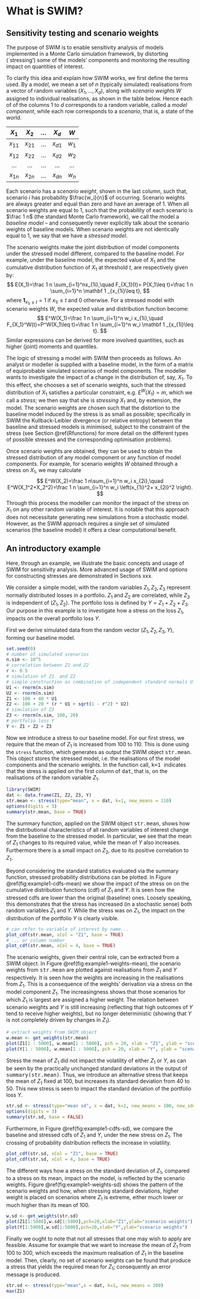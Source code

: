 # What is SWIM?

## Sensitivity testing and scenario weights

The purpose of SWIM is to enable sensitivity analysis of models implemented in a Monte Carlo simulation framework, by distorting (`stressing') some of the models' components and monitoring the resulting impact on quantities of interest.

To clarify this idea and explain how SWIM works, we first define the terms used. By a *model*, we mean a set of $n$ (typically simulated) realisations from a vector of random variables $(X_1,\dots,X_d)$, along with *scenario weights* $W$ assigned to individual realisations, as shown in the table below. Hence each of of the columns 1 to $d$ corresponds to a random variable, called a *model component*, while each row corresponds to a *scenario*, that is, a state of the world.


| $X_1$   	| $X_2$ 	    | $\dots$ 	| $X_d$ 	   | $W$ 	|
|:--------:	|:----:      |:------:  |:-----:    |:-------------:	|
| $x_{11}$ 	|$x_{21}$    | $\dots$  | $x_{d1}$  | $w_1$            	|
| $x_{12}$ 	|$x_{22}$    | $\dots$  | $x_{d2}$  | $w_2$            	|
| $\dots$  	|$\dots$  	 | $\dots$  | $\dots$   | $\dots$           |
| $x_{1n}$  | $x_{2n}$   | $\dots$  | $x_{dn}$  | $w_n$             |


Each scenario has a *scenario weight*, shown in the last column, such that, scenario $i$ has probability $\frac{w_i}{n}$ of occurring. Scenario weights are always greater and equal than zero and have an average of 1. When all scenario weights are equal to 1, such that the probability of each scenario is $\frac 1 n$ (the standard Monte Carlo framework), we call the model a *baseline model* -- and consequently never explicitly talk about the scenario weights of baseline models. When scenario weights are not identically equal to 1, we say that we have a *stressed model*. 

The scenario weights make the joint distribution of model components under the stressed model  different, compared to the baseline model. For example, under the baseline model, the expected value of $X_1$ and the cumulative distribution function of $X_1$ at threshold $t$, are respectively given by:
$$
E(X_1)=\frac 1  n \sum_{i=1}^nx_{1i},\quad F_{X_1}(t)= P(X_1\leq t)=\frac 1 n \sum_{i=1}^n \mathbf 1 _{x_{1i}\leq t},
$$
where $\mathbf 1 _{x_{1i}\leq t}=1$ if $x_{1i}\leq t$ and $0$ otherwise. For a stressed model with scenario weights $W$, the expected value and distribution function become:
$$
E^W(X_1)=\frac 1  n \sum_{i=1}^n w_i x_{1i},\quad F_{X_1}^W(t)=P^W(X_1\leq t)=\frac 1 n \sum_{i=1}^n w_i \mathbf 1 _{x_{1i}\leq t}.
$$
Similar expressions can be derived for more involved quantities, such as higher (joint) moments and quantiles. 

The logic of stressing a model with SWIM then proceeds as follows. An analyst or modeller is  supplied with a baseline model, in the form of a matrix of equiprobable simulated scenarios of model components. The modeller wants to investigate the impact of a change in the distribution of, say, $X_1$. To this effect, she chooses a set of scenario weights, such that the stressed distribution of $X_1$ satisfies a particular constraint, e.g. $E^W(X_1)=m$, which we call a *stress*; we then say that she is *stressing* $X_1$ and, by extension, the model. The scenario weights are chosen such that the distortion to the baseline model induced by the stress is as small as possible; specifically in SWIM the Kullback-Leibler divergence (or relative entropy) between the baseline and stressed models is minimised, subject to the constraint of the stress (see Section \@ref(Rfunctions) for more detail on the different types of possible stresses and the corresponding optimisation problems).  

Once scenario weights are obtained, they can be used to obtain the stressed distribution of any model component or any function of model components. For example, for scenario weights $W$ obtained through a stress on $X_1$, we may calculate
$$
E^W(X_2)=\frac 1  n\sum_{i=1}^n w_i x_{2i},\quad E^W(X_1^2+X_2^2)=\frac 1  n \sum_{i=1}^n w_i \left(x_{1i}^2+ x_{2i}^2 \right).
$$
Through this process the modeller can monitor the impact of the stress on $X_1$ on any other random variable of interest. It is notable that this approach does not necessitate generating new simulations from a stochastic model. However, as the SWIM approach requires a single set of simulated scenarios (the baseline model) it offers a clear computational benefit. 










## An introductory example



Here, through an example, we illustrate the basic concepts and usage of SWIM for sensitivity analysis. More advanced usage of SWIM and options for constructing stresses are demonstrated in Sections xxx.

We consider a simple model, with the random variables $Z_1,Z_2,Z_3$ represent normally distributed losses in a portfolio. $Z_1$ and $Z_2$ are correlated, while $Z_3$ is independent of $(Z_1,Z_2)$. The portfolio loss is defined by $Y=Z_1+Z_2+Z_3$. Our purpose in this example is to investigate how a stress on the loss $Z_1$, impacts on the overall portfolio loss $Y$.


First we derive simulated data from the random vector $(Z_1,Z_2,Z_3,Y)$, forming our baseline model.



``` r
set.seed(0)
# number of simulated scenarios
n.sim <- 10^5
# correlation between Z1 and Z2
r <- 0.5
# simulation of Z1  and Z2
# simple construction as combination of independent standard normals U1, U2
U1 <- rnorm(n.sim)
U2 <- rnorm(n.sim)
Z1 <- 100 + 40 * U1
Z2 <- 100 + 20 * (r * U1 + sqrt(1 - r^2) * U2)
# simulation of Z3
Z3 <- rnorm(n.sim, 100, 20)
# portfolio loss Y
Y <- Z1 + Z2 + Z3

```


Now we introduce a stress to our baseline model. For our first stress, we require that the mean of $Z_1$ is increased from 100 to 110. This is done using the `stress` function, which generates as output the SWIM object <tt> str.mean</tt>. This object stores the stressed model, i.e. the realisations of the model components and the scenario weights. In the function call, <tt> k=1 </tt> indicates that the stress is applied on the first column of <tt> dat</tt>, that is, on the realisations of the random variable $Z_1$.

``` r
library(SWIM)
dat <- data.frame(Z1, Z2, Z3, Y)
str.mean <- stress(type="mean", x = dat, k=1, new_means = 110)
options(digits = 3)
summary(str.mean, base = TRUE)


```

The summary function, applied on the SWIM object <tt> str.mean</tt>, shows how the distributional characteristics of all random variables of interest change from the baseline to the stressed model. In particular, we see that the mean of $Z_1$ changes to its required value, while the mean of $Y$ also increases. Furthermore there is a small impact on $Z_2$, due to its positive correlation to $Z_1$.



Beyond considering the standard statistics evaluated via the summary function, stressed probability distributions can be plotted. In Figure \@ref(fig:example1-cdfs-mean) we show the impact of the stress on on the cumulative distribution functions (cdf) of $Z_1$ and $Y$. It is seen how the stressed cdfs are lower than the original (baseline) ones. Loosely speaking, this demonstrates that the stress has increased (in a stochastic sense) both random variables  $Z_1$ and $Y$. While the stress was on $Z_1$, the impact on the distribution of the portfolio $Y$ is clearly visible.

``` r
# can refer to variable of interest by name...
plot_cdf(str.mean, xCol = "Z1", base = TRUE)
# ... or column number
plot_cdf(str.mean, xCol = 4, base = TRUE)

```

The scenario weights, given their central role, can be extracted from a SWIM object. In Figure \@ref(fig:example1-weights-mean), the scenario weights from <tt> str.mean</tt> are plotted against realisations from $Z_1$ and $Y$ respectively. It is seen how the weights are increasing in the realisations from $Z_1$. This is a consequence of the weights' derivation via a stress on the model component $Z_1$. The increasingness shows that those scenarios for which $Z_1$ is largest are assigned a higher weight. The relation between scenario weights and $Y$ is still increasing (reflecting that high outcomes of $Y$ tend to receive higher weights), but no longer deterministic (showing that $Y$ is not completely driven by changes in $Z_1$).


``` r
# extract weights from SWIM object
w.mean <- get_weights(str.mean)
plot(Z1[1 : 5000], w.mean[1 : 5000], pch = 20, xlab = "Z1", ylab = "scenario weights")
plot(Y[1 : 5000], w.mean[1 : 5000], pch = 20, xlab = "Y", ylab = "scenario weights")

```



Stress the mean of $Z_1$ did not impact the volatility of either $Z_1$ or $Y$, as can be seen by the practically unchanged standard deviations in the output of <tt>summary(str.mean)</tt>. Thus, we introduce an alternative stress that keeps the mean of $Z_1$ fixed at 100, but increases its standard deviation from 40 to 50. This new stress is seen to impact the standard deviation of the portfolio loss $Y$.

``` r
str.sd <- stress(type="mean sd", x = dat, k=1, new_means = 100, new_sd=50)
options(digits = 3)
summary(str.sd, base = FALSE)

```

Furthermore, in Figure \@ref(fig:example1-cdfs-sd), we compare the baseline and stressed cdfs of $Z_1$ and $Y$, under the new stress on $Z_1$. The crossing of probability distribution reflects the increase in volatility.


``` r
plot_cdf(str.sd, xCol = "Z1", base = TRUE)
plot_cdf(str.sd, xCol = 4, base = TRUE)

```

The different ways how a stress on the standard deviation of $Z_1$, compared to a stress on its mean, impact on the model, is reflected by the scenario weights. Figure \@ref(fig:example1-weights-sd) shows the pattern of the scenario weights and how, when stressing standard deviations, higher weight is placed on scenarios where $Z_1$ is extreme, either much lower or much higher than its mean of 100.

``` r

w.sd <- get_weights(str.sd)
plot(Z1[1:5000],w.sd[1:5000],pch=20,xlab="Z1",ylab="scenario weights")
plot(Y[1:5000],w.sd[1:5000],pch=20,xlab="Y",ylab="scenario weights")


```


Finally we ought to note that not all stresses that one may wish to apply are feasible. Assume for example that we want to increase the mean of $Z_1$ from 100 to 300, which exceeds the maximum realisation of $Z_1$ in the baseline model. Then, clearly, no set of scenario weights can be found that produce a stress that yields the required mean for $Z_1$; consequently an error message is produced.

``` r
str.sd <- stress(type="mean",x = dat, k=1, new_means = 300)
max(Z1)

```
